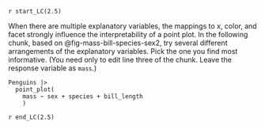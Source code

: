 `r start_LC(2.5)`

When there are multiple explanatory variables, the mappings to x, color, and facet strongly influence the interpretability of a point plot. In the following chunk, based on @fig-mass-bill-species-sex2, try several different arrangements of the explanatory variables. Pick the one you find most informative. (You need only to edit line three of the chunk. Leave the response variable as `mass`.)

```webr-r
Penguins |> 
  point_plot(
    mass ~ sex + species + bill_length
    )
```

`r end_LC(2.5)`
